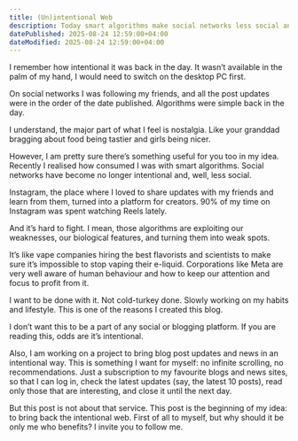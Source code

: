 ```yaml
---
title: (Un)intentional Web
description: Today smart algorithms make social networks less social and exploit our weaknesses. This blog is my start: slowly changing habits and inviting you to follow me back to an intentional web.
datePublished: 2025-08-24 12:59:00+04:00
dateModified: 2025-08-24 12:59:00+04:00
---
```


I remember how intentional it was back in the day. It wasn’t available in the palm of my hand, I would need to switch on the desktop PC first.

On social networks I was following my friends, and all the post updates were in the order of the date published. Algorithms were simple back in the day.

I understand, the major part of what I feel is nostalgia. Like your granddad bragging about food being tastier and girls being nicer.

However, I am pretty sure there’s something useful for you too in my idea. Recently I realised how consumed I was with smart algorithms. Social networks have become no longer intentional and, well, less social.

Instagram, the place where I loved to share updates with my friends and learn from them, turned into a platform for creators. 90% of my time on Instagram was spent watching Reels lately.

And it’s hard to fight. I mean, those algorithms are exploiting our weaknesses, our biological features, and turning them into weak spots.

It’s like vape companies hiring the best flavorists and scientists to make sure it’s impossible to stop vaping their e-liquid. Corporations like Meta are very well aware of human behaviour and how to keep our attention and focus to profit from it.

I want to be done with it. Not cold-turkey done. Slowly working on my habits and lifestyle. This is one of the reasons I created this blog.

I don’t want this to be a part of any social or blogging platform. If you are reading this, odds are it’s intentional. 

Also, I am working on a project to bring blog post updates and news in an intentional way. This is something I want for myself: no infinite scrolling, no recommendations. Just a subscription to my favourite blogs and news sites, so that I can log in, check the latest updates (say, the latest 10 posts), read only those that are interesting, and close it until the next day.

But this post is not about that service. This post is the beginning of my idea: to bring back the intentional web. First of all to myself, but why should it be only me who benefits? I invite you to follow me.